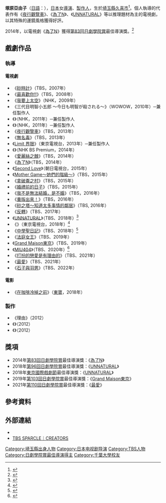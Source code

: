 {{noteTA
|G1=JP Show
}}
{{Infobox entertainer
|name = 塚原 亞由子
|type = 導演
|外文名 = 塚原 あゆ子
|外文 = ja
|羅馬拼音 = Tsukahara Ayuko
|birth_date=
|birthplace = {{JPN}}[[埼玉縣|埼玉縣]][[久喜市|久喜市]]
|教育程度 = [[千葉大學|千葉大學]]文學科
|occupation= [[導演|導演]]、[[製作人|製作人]]、節目[[企劃|企劃]]
|活躍年代= {{start date and age|2007}}
|spouse = 
|children = 
|經紀公司 = {{link-ja|DREAMAX TELEVISION|ドリマックス・テレビジョン}}
|網站 = {{URL|http://www.dreamax.co.jp/staff/%E5%A1%9A%E5%8E%9F%E3%81%82%E3%82%86%E5%AD%90/|TBS東京放送}}
|awards= [[第83回日劇學院賞|第83回日劇學院賞]]最佳導演獎<br>2014年《[[為了N#電視劇|為了N]]》<br>[[第96回日劇學院賞|第96回日劇學院賞]]最佳導演獎<br>2018年《[[不自然死因研究所|不自然死因研究所]]》<br>[[第103回日劇學院賞|第103回日劇學院賞]]最佳導演獎<br>2019年《[[Grand_Maison東京|Grand Maison東京]]》
|imdb= 3536577 
}}
'''塚原亞由子'''（[[日語|日語]]：{{lang|ja|塚原 あゆ子}}），[[日本|日本]]女[[導演|導演]]、[[製作人|製作人]]，生於[[埼玉縣|埼玉縣]][[久喜市|久喜市]]<ref>{{Cite web |url=http://www.dreamax.co.jp/staff/%E5%A1%9A%E5%8E%9F%E3%81%82%E3%82%86%E5%AD%90/ |title=塚原亞由子Profile |access-date=2015-05-04 |archive-url=https://web.archive.org/web/20150424120802/http://www.dreamax.co.jp/staff/%E5%A1%9A%E5%8E%9F%E3%81%82%E3%82%86%E5%AD%90/ |archive-date=2015-04-24 |dead-url=yes }}</ref>。個人執導的代表作有《[[夜行觀覽車#電視劇|夜行觀覽車]]》、《[[為了N#電視劇|為了N]]》、《[[UNNATURAL|UNNATURAL]]》等以推理題材為主的電視劇，以其特殊的運鏡風格獲得好評。

2014年，以電視劇《[[為了N#電視劇|為了N]]》獲得[[第83回日劇學院賞|第83回日劇學院賞]]最佳導演獎。<ref>{{Cite web |url=http://thetv.jp/feature/dramaacademy/archives/83_direction.html |title=第83回日劇學院賞最佳導演獎 |access-date=2015-11-17 |archive-url=https://web.archive.org/web/20150802054457/http://thetv.jp/feature/dramaacademy/archives/83_direction.html |archive-date=2015-08-02 |dead-url=yes }}</ref>

== 戲劇作品 ==
=== 執導 ===
==== 電視劇 ====
*《[[砂時計_(日本電視劇)|砂時計]]》（TBS，2007年）
*《[[至愛寶貝～天使少女的育兒日記～|最喜歡你!!]]》（TBS，2008年）
*《[[我要上太空#電視劇集版|我要上太空]]》（NHK，2009年）
*《三代目明智小五郎 ～今日も明智が殺される～》（WOWOW，2010年）─兼任製作人
*《{{link-ja|CO 移植協調者|CO 移植コーディネーター}}》（NHK，2011年）─兼任製作人
*《{{link-ja|Last money|ラストマネー -愛の値段-}}》（NHK，2011年）─兼任製作人
*《[[夜行觀覽車#電視劇|夜行觀覽車]]》（TBS，2013年）
*《[[無名毒|無名毒]]》（TBS，2013年）
*《[[Limit_界限#電視劇|Limit 界限]]》（東京電視台，2013年）─兼任製作人
*《{{link-ja|今夜只想擁抱心|今夜は心だけ抱いて#テレビドラマ}}》（NHK BS Premium，2014年）
*《[[愛麗絲之棘|愛麗絲之棘]]》（TBS，2014年）
*《[[為了N#電視劇|為了N]]》（TBS，2014年）
*《[[Second_Love|Second Love]]》（朝日電視台，2015年）
*《[[Mother_Game～她們的階級～|Mother Game～她們的階級～]]》（TBS，2015年）
*《[[拿破崙之村|拿破崙之村]]》（TBS，2015年）
*《[[婚禮前的日子|婚禮前的日子]]》（TBS，2015年）
*《[[我不是無法結婚，是不婚|我不是無法結婚，是不婚]]》（TBS，2016年）
*《[[重版出來！|重版出來！]]》（TBS，2016年）
*《[[砂之塔〜知道太多事情的鄰居|砂之塔〜知道太多事情的鄰居]]》（TBS, 2016年）
*《[[反轉|反轉]]》（TBS、2017年）
*《[[UNNATURAL|UNNATURAL]]》（TBS、2018年）<ref>{{Cite news |url= http://www.oricon.co.jp/news/2097097/full/ |title= 石原さとみ、“逃げ恥”脚本家とタッグ　解剖医役でTBS連ドラ初主演 |newspaper= ORICON NEWS |publisher= oricon ME |date= 2017-09-12 |accessdate= 2017-09-12 |archive-date= 2021-01-16 |archive-url= https://web.archive.org/web/20210116230331/https://www.oricon.co.jp/news/2097097/full/ |dead-url= no }}</ref>
* 《{{link-ja|與不是A的你|Aではない君と}}》（東京電視台，2018年）<ref>{{cite web|url=https://www.oricon.co.jp/news/2118142/full/|title=佐藤浩市の洗礼を受けた新人俳優出演 『Aではない君と』キャスト追加発表|publisher=ORICON NEWS|date=2018-08-24|accessdate=2018-08-24|archive-date=2020-12-05|archive-url=https://web.archive.org/web/20201205151746/https://www.oricon.co.jp/news/2118142/full/|dead-url=no}}</ref>
* 《[[中學聖日記|中學聖日記]]》（TBS、2018年）<ref>{{Cite news |url= https://natalie.mu/eiga/news/291204 |title= 「中学聖日記」ドラマ化、有村架純が10歳下の教え子に恋する教師役 |newspaper= 映画ナタリー |publisher= ナターシャ |date= 2018-07-16 |accessdate= 2018-07-16 |archive-date= 2020-03-04 |archive-url= https://web.archive.org/web/20200304081557/https://natalie.mu/eiga/news/291204 |dead-url= no }}</ref>
* 《[[法庭女王_(日本電視劇)|法庭女王]]》（TBS、2019年）
* 《[[Grand_Maison東京|Grand Maison東京]]》（TBS、2019年）
* 《[[MIU404|MIU404]]》（TBS、2020年）<ref>{{Cite news|url=https://www.oricon.co.jp/news/2155247/full/|title=綾野剛&星野源、2年半ぶり共演で連ドラW主演 『機動捜査隊』バディ結成|newspaper=ORICON NEWS|publisher=oricon ME|date=2020-02-13|accessdate=2020-02-13|archive-date=2020-11-14|archive-url=https://web.archive.org/web/20201114135022/https://www.oricon.co.jp/news/2155247/full/|dead-url=no}}</ref>
* 《[[打扮的戀愛是有理由的|打扮的戀愛是有理由的]]》（TBS、2021年）
* 《[[最愛_(日本電視劇)|最愛]]》（TBS、2021年）
* 《[[石子與羽男|石子與羽男]]》（TBS、2022年）

==== 電影 ====
*《[[在咖啡冷掉之前|在咖啡冷掉之前]]》（[[東寶|東寶]]，2018年）

=== 製作 ===
*《理由》（2012）
*《{{link-ja|獵捕史奈克|スナーク狩り (宮部みゆき)#2012年}}》（2012）
*《{{link-ja|Level 7|レベル7 (宮部みゆき)#2012年版}}》（2012）

== 獎項 ==
*2014年[[第83回日劇學院賞|第83回日劇學院賞]]最佳導演獎：《[[為了N#電視劇|為了N]]》
*2018年[[第96回日劇學院賞|第96回日劇學院賞]]最佳導演獎：《[[UNNATURAL|UNNATURAL]]》
*2018年[[東京國際戲劇節|東京國際戲劇節]]最佳導演獎：《[[UNNATURAL|UNNATURAL]]》
*2019年[[第103回日劇學院賞|第103回日劇學院賞]]最佳導演獎：《[[Grand_Maison東京|Grand Maison東京]]》
*2021年[[第110回日劇學院賞|第110回日劇學院賞]]最佳導演獎：《[[最愛_(日本電視劇)|最愛]]》

== 參考資料 ==
{{Reflist}}

== 外部連結 ==
* {{IMDb name|3536577}}
* [https://www.tbssparkle.co.jp/creators/#creator01 TBS SPARCLE｜CREATORS] {{Wayback|url=https://www.tbssparkle.co.jp/creators/#creator01 |date=20211031120206 }}

{{DEFAULTSORT:Tsukahara Ayuko}}
[[Category:埼玉縣出身人物|Category:埼玉縣出身人物]]
[[Category:日本电视剧导演|Category:日本电视剧导演]]
[[Category:TBS人物|Category:TBS人物]]
[[Category:日劇學院賞最佳導演得主|Category:日劇學院賞最佳導演得主]]
[[Category:千葉大學校友|Category:千葉大學校友]]